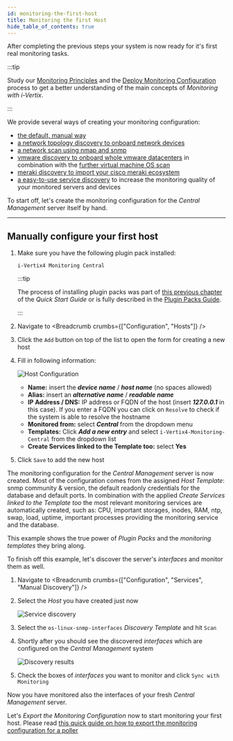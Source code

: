 ```yaml
---
id: monitoring-the-first-host
title: Monitoring the first Host
hide_table_of_contents: true
---
```



After completing the previous steps your system is now ready for it's first real monitoring tasks.

:::tip

Study our [Monitoring Principles](../monitoring-resources/monitoring-principles) and the [Deploy Monitoring Configuration](../monitoring-resources/export-configuration) 
process to get a better understanding of the main concepts of *Monitoring with i-Vertix*.

:::

We provide several ways of creating your monitoring configuration:

- [the default, manual way](#manually-configure-your-first-host)
- [a network topology discovery to onboard network devices](../monitoring-resources/discovery/nedi)
- [a network scan using nmap and snmp](../monitoring-resources/discovery/host-discovery)
- [vmware discovery to onboard whole vmware datacenters](../monitoring-resources/discovery/vmware-discovery) in combination with the [further virtual machine OS scan](../monitoring-resources/discovery/vmware-os-discovery)
- [meraki discovery to import your cisco meraki ecosystem](../monitoring-resources/discovery/meraki-discovery)
- [a easy-to-use service discovery](../monitoring-resources/discovery/service-discovery) to increase the monitoring quality of your monitored servers and devices

To start off, let's create the monitoring configuration for the *Central Management* server itself by hand.

---

## Manually configure your first host

1. Make sure you have the following plugin pack installed:

    ```text
    i-Vertix4 Monitoring Central
    ```

    :::tip

    The process of installing plugin packs was part of [this previous chapter](./plugin-store-init) of the *Quick Start Guide* or is fully described in the [Plugin Packs Guide](../monitoring-resources/plugin-packs).

    :::

2. Navigate to <Breadcrumb crumbs={["Configuration", "Hosts"]} />
3. Click the `Add` button on top of the list to open the form for creating a new host
4. Fill in following information:

    ![Host Configuration](../assets/quick-start/monitor_central_poller.png)

    - **Name:** insert the ***device name*** / ***host name*** (no spaces allowed)
    - **Alias:** insert an ***alternative name*** / ***readable name***
    - **IP Address / DNS:** IP address or FQDN of the host (insert ***127.0.0.1*** in this case). If you enter a FQDN you can click on `Resolve` to check if the system is able to resolve the hostname
    - **Monitored from:** select ***Central*** from the dropdown menu
    - **Templates:** Click ***Add a new entry*** and select `i-Vertix4-Monitoring-Central` from the dropdown list
    - **Create Services linked to the Template too:** select **Yes**

5. Click `Save` to add the new host

The monitoring configuration for the *Central Management* server is now created.
Most of the configuration comes from the assigned *Host Template*: snmp community & version, the default readonly credentials for the database and default ports.
In combination with the applied *Create Services linked to the Template too* the most relevant monitoring services are automatically created, such as:
CPU, important storages, inodes, RAM, ntp, swap, load, uptime, important processes providing the monitoring service and the database.

This example shows the true power of *Plugin Packs* and the *monitoring templates* they bring along.

To finish off this example, let's discover the server's *interfaces* and monitor them as well.

1. Navigate to <Breadcrumb crumbs={["Configuration", "Services", "Manual Discovery"]} />
2. Select the *Host* you have created just now

    ![Service discovery](../assets/quick-start/central-service-discovery.png)
3. Select the `os-linux-snmp-interfaces` *Discovery Template* and hit `Scan`
4. Shortly after you should see the discovered *interfaces* which are configured on the *Central Management* system

    ![Discovery results](../assets/quick-start/central-service-discovery-results.png)

5. Check the boxes of *interfaces* you want to monitor and click `Sync with Monitoring`

Now you have monitored also the interfaces of your fresh *Central Management* server.

Let's *Export the Monitoring Configuration* now to start monitoring your first host.
Please read [this quick guide on how to export the monitoring configuration for a poller](../monitoring-resources/export-configuration) 
